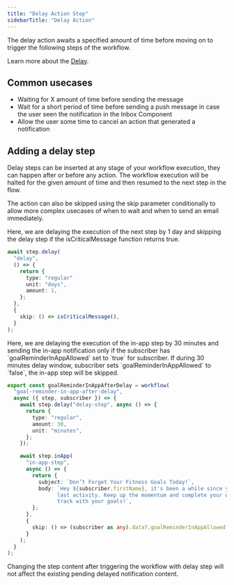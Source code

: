 ```yaml
---
title: "Delay Action Step"
sidebarTitle: "Delay Action"
---
```


The delay action awaits a specified amount of time before moving on to trigger the following steps of the workflow.

Learn more about the [Delay](/workflow/delay).

## Common usecases

- Waiting for X amount of time before sending the message
- Wait for a short period of time before sending a push message in case the user seen the notification in the Inbox Component
- Allow the user some time to cancel an action that generated a notification

## Adding a delay step
Delay steps can be inserted at any stage of your workflow execution, they can happen after or before any action. The workflow execution will be halted for the given amount of time and then resumed to the next step in the flow.

The action can also be skipped using the skip parameter conditionally to allow more complex usecases of when to wait and when to send an email immediately.

<Tabs>
  <Tab title="Delay with skip condition">
Here, we are delaying the execution of the next step by 1 day and skipping the delay step if the isCriticalMessage function returns true.

```typescript
await step.delay(
  "delay",
  () => {
    return {
      type: "regular"
      unit: "days",
      amount: 1,
    };
  },
  {
    skip: () => isCriticalMessage(),
  }
);
```

  </Tab>
  <Tab title="Delay and Inbox step">
Here, we are delaying the execution of the in-app step by 30 minutes and sending the in-app notification only if the subscriber has `goalReminderInAppAllowed` set to `true` for subscriber. If during 30 minutes delay window, subscriber sets `goalReminderInAppAllowed` to `false`, the in-app step will be skipped.

```typescript
export const goalReminderInAppAfterDelay = workflow(
  "goal-reminder-in-app-after-delay",
  async ({ step, subscriber }) => {
    await step.delay("delay-step", async () => {
      return {
        type: "regular",
        amount: 30,
        unit: "minutes",
      };
    });

    await step.inApp(
      "in-app-step",
      async () => {
        return {
          subject: `Don’t Forget Your Fitness Goals Today!`,
          body: `Hey ${subscriber.firstName}, it's been a while since you logged your
                last activity. Keep up the momentum and complete your workout to stay on 
                track with your goals!`,
        };
      },
      {
        skip: () => (subscriber as any).data?.goalReminderInAppAllowed === false,
      }
    );
  }
);
```
  </Tab>
</Tabs>

<Info>Changing the step content after triggering the workflow with delay step will not affect the existing pending delayed notification content.</Info>